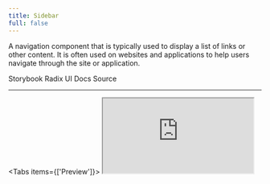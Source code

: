 ```yaml
---
title: Sidebar
full: false
---
```


A navigation component that is typically used to display a list of links or other content.
It is often used on websites and applications to help users navigate through the site or application.

<Badges>
  <BadgeLink href="https://storybook.twistail.com/?path=/docs/layout-components-sidebar--docs" external>
    Storybook
  </BadgeLink>
  <BadgeLink href="https://www.radix-ui.com/primitives/docs/utilities/slot" external>
    Radix UI Docs
  </BadgeLink>
  <BadgeLink href="https://github.com/riipandi/twistail/tree/main/packages/ui-react/src/components/sidebar" external>
    Source
  </BadgeLink>
</Badges>

---

<Tabs items={['Preview']}>
  <Tab value="Preview" className="h-[480px] p-0 not-prose overflow-auto">
    <iframe
      src="https://storybook.twistail.com/iframe.html?globals=backgrounds.grid:!false&args=&id=layout-components-sidebar--default"
      className="size-full"
      allowFullScreen
    />
  </Tab>
</Tabs>

Browse the [Storybook](https://storybook.twistail.com/?path=/docs/layout-components-sidebar--docs) for more examples.

## Automatic Installation

<Callout type='warn'>
  This method is still working on progress, please use manual installation for now.
</Callout>

{/* ```package-install
npx twistail add sidebar
``` */}

## Manual Installation

<Steps>
  <Step>
    ### Install dependencies
    ```package-install
    npm install radix-ui
    ```
  </Step>
  <Step>
    ### Copy the code
    <Tabs items={['main', 'context', 'layout','menu', 'sidebar.css.ts', 'index.ts']}>
      <Tab value="main">
        ```json doc-gen:file
        {
          "file": "../packages/ui-react/src/components/sidebar/sidebar-main.tsx",
          "codeblock": { "lang": "tsx", "meta": "title=\"components/sidebar/sidebar-main.tsx\"" }
        }
        ```
      </Tab>
      <Tab value="context">
        ```json doc-gen:file
        {
          "file": "../packages/ui-react/src/components/sidebar/sidebar-context.tsx",
          "codeblock": { "lang": "tsx", "meta": "title=\"components/sidebar/sidebar-context.tsx\"" }
        }
        ```
      </Tab>
      <Tab value="layout">
        ```json doc-gen:file
        {
          "file": "../packages/ui-react/src/components/sidebar/sidebar-layout.tsx",
          "codeblock": { "lang": "tsx", "meta": "title=\"components/sidebar/sidebar-layout.tsx\"" }
        }
        ```
      </Tab>
      <Tab value="menu">
        ```json doc-gen:file
        {
          "file": "../packages/ui-react/src/components/sidebar/sidebar-menu.tsx",
          "codeblock": { "lang": "tsx", "meta": "title=\"components/sidebar/sidebar-menu.tsx\"" }
        }
        ```
      </Tab>
      <Tab value="sidebar.css.ts">
        ```json doc-gen:file
        {
          "file": "../packages/ui-react/src/components/sidebar/sidebar.css.ts",
          "codeblock": { "lang": "ts", "meta": "title=\"components/sidebar/sidebar.css.ts\"" }
        }
        ```
      </Tab>
      <Tab value="index.ts">
        ```json doc-gen:file
        {
          "file": "../packages/ui-react/src/components/sidebar/index.ts",
          "codeblock": { "lang": "ts", "meta": "title=\"components/sidebar/index.ts\"" }
        }
        ```
      </Tab>
    </Tabs>
  </Step>
</Steps>

## Usage

### Imports

<Tabs items={['internal (copy-paste)', 'npm']}>
  <Tab value="internal (copy-paste)">
    ```tsx
      Sidebar,
      SidebarContent,
      SidebarFooter,
      SidebarGroup,
      SidebarGroupAction,
      SidebarGroupContent,
      SidebarGroupLabel,
      SidebarHeader,
      SidebarInput,
      SidebarInset,
      SidebarMenu,
      SidebarMenuAction,
      SidebarMenuBadge,
      SidebarMenuButton,
      SidebarMenuItem,
      SidebarMenuSkeleton,
      SidebarMenuSub,
      SidebarMenuSubButton,
      SidebarMenuSubItem,
      SidebarProvider,
      SidebarRail,
      SidebarSeparator,
      SidebarTrigger,
      useSidebar,
    } from '#/components/sidebar'
    ```
  </Tab>
  <Tab value="npm">
    ```tsx
      Sidebar,
      SidebarContent,
      SidebarFooter,
      SidebarGroup,
      SidebarGroupAction,
      SidebarGroupContent,
      SidebarGroupLabel,
      SidebarHeader,
      SidebarInput,
      SidebarInset,
      SidebarMenu,
      SidebarMenuAction,
      SidebarMenuBadge,
      SidebarMenuButton,
      SidebarMenuItem,
      SidebarMenuSkeleton,
      SidebarMenuSub,
      SidebarMenuSubButton,
      SidebarMenuSubItem,
      SidebarProvider,
      SidebarRail,
      SidebarSeparator,
      SidebarTrigger,
      useSidebar,
    } from 'twistail-react/sidebar'
    ```
  </Tab>
</Tabs>

### Example

Browse the [Storybook](https://storybook.twistail.com/?path=/docs/layout-components-sidebar--docs) for more examples.
